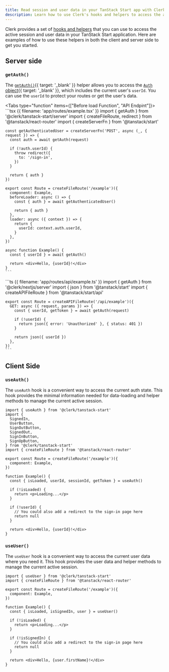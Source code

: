 ```yaml
---
title: Read session and user data in your TanStack Start app with Clerk
description: Learn how to use Clerk's hooks and helpers to access the active session and user data in your TanStack Start application.
---
```


Clerk provides a set of [hooks and helpers](/docs/references/tanstack-start/overview#client-side-helpers) that you can use to access the active session and user data in your TanStack Start application. Here are examples of how to use these helpers in both the client and server side to get you started.

## Server side

### `getAuth()`

The [`getAuth()`](/docs/references/nextjs/get-auth){{ target: '_blank' }} helper allows you to access the [`Auth` object](/docs/references/nextjs/auth-object){{ target: '_blank' }}, which includes the current user's `userId`. You can use the `userId` to protect your routes or get the user's data.

<Tabs type="function" items={["Before load Function", "API Endpint"]}>
  <Tab>
    ```tsx {{ filename: 'app/routes/example.tsx' }}
    import { getAuth } from '@clerk/tanstack-start/server'
    import { createFileRoute, redirect } from '@tanstack/react-router'
    import { createServerFn } from '@tanstack/start'

    const getAuthenticatedUser = createServerFn('POST', async (_, { request }) => {
      const auth = await getAuth(request)

      if (!auth.userId) {
        throw redirect({
          to: '/sign-in',
        })
      }

      return { auth }
    })

    export const Route = createFileRoute('/example')({
      component: Example,
      beforeLoader: async () => {
        const { auth } = await getAuthenticatedUser()

        return { auth }
      },
      loader: async ({ context }) => {
        return {
          userId: context.auth.userId,
        }
      },
    })

    async function Example() {
      const { userId } = await getAuth()

      return <div>Hello, {userId}!</div>
    }
    ```
  </Tab>

  <Tab>
    ```ts {{ filename: 'app/routes/api/example.ts' }}
    import { getAuth } from '@clerk/nextjs/server'
    import { json } from '@tanstack/start'
    import { createAPIFileRoute } from '@tanstack/start/api'

    export const Route = createAPIFileRoute('/api/example')({
      GET: async ({ request, params }) => {
        const { userId, getToken } = await getAuth(request)

        if (!userId) {
          return json({ error: 'Unauthorized' }, { status: 401 })
        }

        return json({ userId })
      },
    })
    ```
  </Tab>
</Tabs>

## Client Side

### `useAuth()`

The `useAuth` hook is a convenient way to access the current auth state. This hook provides the minimal information needed for data-loading and helper methods to manage the current active session.

```tsx {{ filename: 'routes/example.tsx' }}
import { useAuth } from '@clerk/tanstack-start'
import {
  SignedIn,
  UserButton,
  SignOutButton,
  SignedOut,
  SignInButton,
  SignUpButton,
} from '@clerk/tanstack-start'
import { createFileRoute } from '@tanstack/react-router'

export const Route = createFileRoute('/example')({
  component: Example,
})

function Example() {
  const { isLoaded, userId, sessionId, getToken } = useAuth()

  if (!isLoaded) {
    return <p>Loading...</p>
  }

  if (!userId) {
    // You could also add a redirect to the sign-in page here
    return null
  }

  return <div>Hello, {userId}!</div>
}
```

### `useUser()`

The `useUser` hook is a convenient way to access the current user data where you need it. This hook provides the user data and helper methods to manage the current active session.

```tsx {{ filename: 'routes/example.tsx' }}
import { useUser } from '@clerk/tanstack-start'
import { createFileRoute } from '@tanstack/react-router'

export const Route = createFileRoute('/example')({
  component: Example,
})

function Example() {
  const { isLoaded, isSignedIn, user } = useUser()

  if (!isLoaded) {
    return <p>Loading...</p>
  }

  if (!isSignedIn) {
    // You could also add a redirect to the sign-in page here
    return null
  }

  return <div>Hello, {user.firstName}!</div>
}
```

[get-auth]: /docs/references/tanstack-start/get-auth
